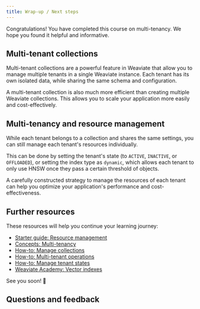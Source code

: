 ```yaml
---
title: Wrap-up / Next steps
---
```


Congratulations! You have completed this course on multi-tenancy. We hope you found it helpful and informative.

## Multi-tenant collections

Multi-tenant collections are a powerful feature in Weaviate that allow you to manage multiple tenants in a single Weaviate instance. Each tenant has its own isolated data, while sharing the same schema and configuration.

A multi-tenant collection is also much more efficient than creating multiple Weaviate collections. This allows you to scale your application more easily and cost-effectively.

## Multi-tenancy and resource management

While each tenant belongs to a collection and shares the same settings, you can still manage each tenant's resources individually.

This can be done by setting the tenant's state (to `ACTIVE`, `INACTIVE`, or `OFFLOADED`), or setting the index type as `dynamic`, which allows each tenant to only use HNSW once they pass a certain threshold of objects.

A carefully constructed strategy to manage the resources of each tenant can help you optimize your application's performance and cost-effectiveness.

## Further resources

These resources will help you continue your learning journey:

- [Starter guide: Resource management](/weaviate/starter-guides/managing-resources/index.md)
- [Concepts: Multi-tenancy](/weaviate/concepts/data.md#multi-tenancy)
- [How-to: Manage collections](../../../weaviate/manage-collections/index.mdx)
- [How-to: Multi-tenant operations](/weaviate/manage-collections/multi-tenancy.mdx)
- [How-to: Manage tenant states](/weaviate/manage-collections/tenant-states.mdx)
- [Weaviate Academy: Vector indexes](../vector_index/index.md)


<CTASocials />

See you soon! 👋

## Questions and feedback


<DocsFeedback/>
